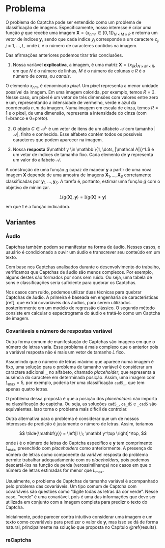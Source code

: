 # Problema

O problema do Captcha pode ser entendido como um problema de classificação de imagens. Especificamente, nosso interesse é criar uma função $g$ que recebe uma imagem $\mathbf X = \{x_{nmr} \in [0,1]\}_{N\times M \times R}$ e retorna um vetor de índices $\mathbf y$, sendo que cada índice $y_j$ corresponde a um caractere $c_j$, $j = 1, \dots, L$, onde $L$ é o número de caracteres contidos na imagem.

Das afirmações anteriores podemos tirar três conclusões.

1. Nossa variável **explicativa**, a imagem, é uma matriz $\mathbf X = \{x_{ijk}\}_{N\times M \times R}$, em que $N$ é o número de linhas, $M$ é o número de colunas e $R$ é o número de *cores*, ou *canais*. 

O elemento $x_{nm\cdot}$ é denominado *pixel*. Um pixel representa a menor unidade possível da imagem. Em uma imagem colorida, por exemplo, temos $R=3$. Nesse caso, um pixel é um vetor de três dimensões com valores entre zero e um, representando a intensidade de vermelho, verde e azul da coordenada $n,m$ da imagem. Numa imagem em escala de cinza, temos $R=1$ e o pixel, de uma dimensão, representa a intensidade do cinza (com 1=branco e 0=preto).

<desenho>

2. O objeto $C \in \mathcal A^L$ é um vetor de itens de um alfabeto $\mathcal A$ com tamanho $|\mathcal A|$, finito e conhecido. Esse alfabeto contém todos os possíveis caracteres que podem aparecer na imagem.

3. Nossa **resposta** $\mathbf y \in \mathbb \{1, \dots, |\mathcal A|\}^L$ é um vetor de índices de tamanho fixo. Cada elemento de $\mathbf y$ representa um valor do alfabeto $\mathcal A$.

A construção de uma função $g$ capaz de mapear $\mathbf y$ a partir de uma nova imagem $\mathbf X$ depende de uma amostra de imagens $\mathbf X_1, \dots, \mathbf X_S$ corretamente classificadas por $\mathbf y_1, \dots, \mathbf y_S$. A tarefa é, portanto, estimar uma função $\hat g$ com o objetivo de minimizar.

$$
L(g(\mathbf X), \mathbf y) = \mathbb I(g(\mathbf X) \neq \mathbf y)
$$

em que $\mathbb I$ é a função indicadora.

## Variantes

### Áudio

Captchas também podem se manifestar na forma de áudio. Nesses casos, o usuário é condicionado a ouvir um áudio e transcrever seu conteúdo em um texto.

Com base nos Captchas analisados durante o desenvolvimento do trabalho, verificamos que Captchas de áudio são menos complexos. Por exemplo, alguns destes são formados por sons sem ruído. Ou seja, uma tabela de sons e classificações seria suficiente para quebrar os Captchas.

Nos casos com ruído, podemos utilizar duas técnicas para quebrar Captchas de áudio. A primeira é baseada em engenharia de características [ref], que extrai covariáveis dos áudios, para serem utilizados posteriormente em um modelo de regressão clássico. O segundo método consiste em calcular o espectrograma do áudio e tratá-lo como um Captcha de imagem.

### Covariáveis e número de respostas variável

Outra forma comum de manifestação de Captchas são imagens em que o número de letras varia. Esse problema é mais complexo que o anterior pois a variável resposta não é mais um vetor de tamanho $L$ fixo.

Assumindo que o número de letras máximo que aparece numa imagem é fixo, uma solução para o problema de tamanho variável é considerar um caractere adicional `_` no alfabeto, chamado *placeholder*, que representa a ausência do caractere em determinada posição. Assim, uma imagem com $L_{\max} = 5$, por exemplo, poderia ter uma classificação `cad5_`, que tem apenas quatro letras.

O problema dessa proposta é que a posição dos *placeholders* não importa na classificação do captcha. Ou seja, as soluções `cad5_`, `ca_d5` e `_cad5` são  equivalentes. Isso torna o problema mais difícil de controlar.

Outra alternativa para o problema é considerar que um de nossos interesses de predição é justamente o número de letras. Assim, teríamos 

$$
\tilde{\mathbf{y}} = \left[l \;\; \mathbf y^\top \right]^\top,
$$

onde $l$ é o número de letras do Captcha específico e $\mathbf y$ tem comprimento $L_{\max}$, preenchido com *placeholders* como anteriormente. A presença do número de letras como componente da variável resposta do problema permite trabalhar adequadamente com os *placeholders*, pois podemos descartá-los na função de perda (verossimilhança) nos casos em que o número de letras estimadas for menor que $L_{\max}$.

Usualmente, o problema de Captchas de tamanho variável é acompanhado pelo problema das covariáveis. Um tipo comum de Captcha com covariáveis são questões como "digite todas as letras da cor verde". Nesse caso, "verde" é uma covariável, pois é uma das informações que deve ser utilizada em conjunto com a imagem completa para predizr o texto do Captcha.

Inicialmente, pode parecer contra intuitivo considerar uma imagem e um texto como covariáveis para predizer o valor de $\mathbf y$, mas isso se dá de forma natural, principalmente na solução que proposta no Capítulo \@ref{results}.

### reCaptcha
